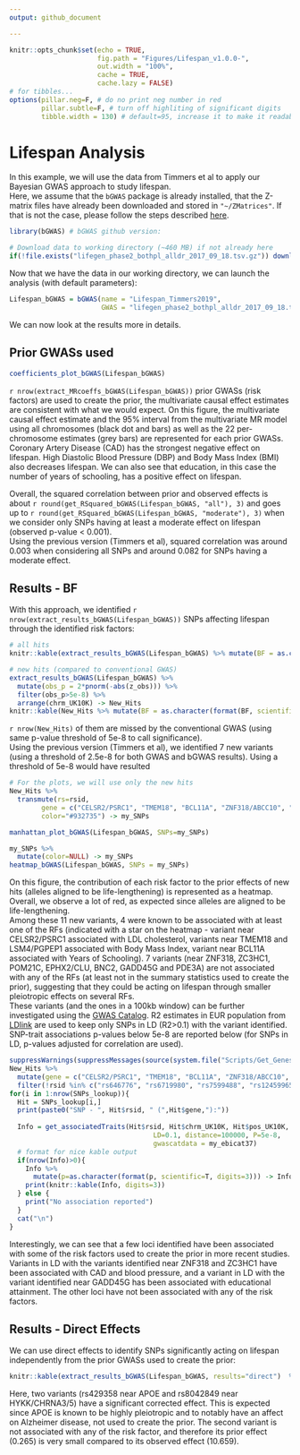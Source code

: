 ```yaml
---
output: github_document

---
```


```r
knitr::opts_chunk$set(echo = TRUE,
                      fig.path = "Figures/Lifespan_v1.0.0-",
                      out.width = "100%",
                      cache = TRUE,
                      cache.lazy = FALSE)
# for tibbles...
options(pillar.neg=F, # do no print neg number in red
        pillar.subtle=F, # turn off highliting of significant digits
        tibble.width = 130) # default=95, increase it to make it readable
```


# Lifespan Analysis

In this example, we will use the data from Timmers et al to apply our Bayesian GWAS approach to study lifespan.    
Here, we assume that the `bGWAS` package is already installed, that the Z-matrix files have already been downloaded and stored in `"~/ZMatrices"`. If that is not the case, please follow the steps described [here](../README.md). 

```r
library(bGWAS) # bGWAS github version:

# Download data to working directory (~460 MB) if not already here
if(!file.exists("lifegen_phase2_bothpl_alldr_2017_09_18.tsv.gz")) download.file(url = "https://datashare.is.ed.ac.uk/bitstream/handle/10283/3209/lifegen_phase2_bothpl_alldr_2017_09_18.tsv.gz?sequence=1&isAllowed=y", destfile = "lifegen_phase2_bothpl_alldr_2017_09_18.tsv.gz")
```

Now that we have the data in our working directory, we can launch the analysis (with default parameters):

```r
Lifespan_bGWAS = bGWAS(name = "Lifespan_Timmers2019",
                       GWAS = "lifegen_phase2_bothpl_alldr_2017_09_18.tsv.gz")
```



We can now look at the results more in details.

## Prior GWASs used

```r
coefficients_plot_bGWAS(Lifespan_bGWAS)
```

`r nrow(extract_MRcoeffs_bGWAS(Lifespan_bGWAS))` prior GWASs (risk factors) are used to create the prior, the multivariate causal effect estimates are consistent with what we would expect. On this figure, the multivariate causal effect estimate and the 95\% interval from the multivariate MR model using all chromosomes (black dot and bars) as well as the 22 per-chromosome estimates (grey bars) are represented for each prior GWASs. Coronary Artery Disease (CAD) has the strongest negative effect on lifespan. High Diastolic Blood Pressure (DBP) and Body Mass Index (BMI) also decreases lifespan. We can also see that education, in this case the number of years of schooling, has a positive effect on lifespan.

Overall, the squared correlation between prior and observed effects is about `r round(get_RSquared_bGWAS(Lifespan_bGWAS, "all"), 3)` and goes up to `r round(get_RSquared_bGWAS(Lifespan_bGWAS, "moderate"), 3)` when we consider only SNPs having at least a moderate effect on lifespan (observed p-value < 0.001).     
Using the previous version (Timmers et al), squared correlation was around 0.003 when considering all SNPs and around 0.082 for SNPs having a moderate effect.    

## Results - BF

With this approach, we identified `r nrow(extract_results_bGWAS(Lifespan_bGWAS))` SNPs affecting lifespan through the identified risk factors:

```r
# all hits
knitr::kable(extract_results_bGWAS(Lifespan_bGWAS) %>% mutate(BF = as.character(format(BF, scientific=T, digits=3)), BF_p = as.character(format(BF_p, scientific=T, digits=3))) %>% arrange(chrm_UK10K), digits=3)

# new hits (compared to conventional GWAS)
extract_results_bGWAS(Lifespan_bGWAS) %>%
  mutate(obs_p = 2*pnorm(-abs(z_obs))) %>%
  filter(obs_p>5e-8) %>% 
  arrange(chrm_UK10K) -> New_Hits
knitr::kable(New_Hits %>% mutate(BF = as.character(format(BF, scientific=T, digits=3)), BF_p = as.character(format(BF_p, scientific=T, digits=3))), digits=3)
```

`r nrow(New_Hits)` of them are missed by the conventional GWAS (using same p-value threshold of 5e-8 to call significance).    
Using the previous version (Timmers et al), we identified 7 new variants (using a threshold of 2.5e-8 for both GWAS and bGWAS results). Using a threshold of 5e-8 would have resulted 

```r
# For the plots, we will use only the new hits
New_Hits %>% 
  transmute(rs=rsid,
		gene = c("CELSR2/PSRC1", "TMEM18", "BCL11A", "ZNF318/ABCC10", "ZC3HC1", "POM21C", "EPHX2/CLU", "BNC2", "GADD45G", "PDE3A", "LSM4/PGPEP1"),
		color="#932735") -> my_SNPs

manhattan_plot_bGWAS(Lifespan_bGWAS, SNPs=my_SNPs)
```


```r
my_SNPs %>%
  mutate(color=NULL) -> my_SNPs
heatmap_bGWAS(Lifespan_bGWAS, SNPs = my_SNPs)
```

    

On this figure, the contribution of each risk factor to the prior effects of new hits (alleles aligned to be life-lengthening) is represented as a heatmap. Overall, we observe a lot of red, as expected since alleles are aligned to be life-lengthening.    
Among these 11 new variants, 4 were known to be associated with at least one of the RFs (indicated with a star on the heatmap - variant near CELSR2/PSRC1 associated with LDL cholesterol, variants near TMEM18 and LSM4/PGPEP1 associated with Body Mass Index, variant near BCL11A associated with Years of Schooling). 
7 variants (near ZNF318, ZC3HC1, POM21C, EPHX2/CLU, BNC2, GADD45G and PDE3A) are not associated with any of the RFs (at least not in the summary statistics used to create the prior), suggesting that they could be acting on lifespan through smaller pleiotropic effects on several RFs.    
These variants (and the ones in a 100kb window) can be further investigated using the [GWAS Catalog](https://www.ebi.ac.uk/gwas/). R2 estimates in EUR population from [LDlink](https://ldlink.nci.nih.gov/) are used to keep only SNPs in LD (R2>0.1) with the variant identified. SNP-trait associations p-values below 5e-8 are reported below (for SNPs in LD, p-values adjusted for correlation are used).


```r
suppressWarnings(suppressMessages(source(system.file("Scripts/Get_GenesAndTraits.R", package="bGWAS"))))
New_Hits %>% 
  mutate(gene = c("CELSR2/PSRC1", "TMEM18", "BCL11A", "ZNF318/ABCC10", "ZC3HC1", "POM21C", "EPHX2/CLU", "BNC2", "GADD45G", "PDE3A", "LSM4/PGPEP1")) %>%
  filter(!rsid %in% c("rs646776", "rs6719980", "rs7599488", "rs12459965")) -> SNPs_lookup 
for(i in 1:nrow(SNPs_lookup)){
  Hit = SNPs_lookup[i,]
  print(paste0("SNP - ", Hit$rsid, " (",Hit$gene,"):"))
  
  Info = get_associatedTraits(Hit$rsid, Hit$chrm_UK10K, Hit$pos_UK10K,
                                    LD=0.1, distance=100000, P=5e-8,
                                    gwascatdata = my_ebicat37)
  # format for nice kable output
  if(nrow(Info)>0){
    Info %>%
      mutate(p=as.character(format(p, scientific=T, digits=3))) -> Info
    print(knitr::kable(Info, digits=3))
  } else {
    print("No association reported")
  }
  cat("\n")
}
```

Interestingly, we can see that a few loci identified have been associated with some of the risk factors used to create the prior in more recent studies. Variants in LD with the variants identified near ZNF318 and ZC3HC1 have been associated with CAD and blood pressure, and a variant in LD with the variant identified near GADD45G has been associated with educational attainment. The other loci have not been associated with any of the risk factors.

## Results - Direct Effects


We can use direct effects to identify SNPs significantly acting on lifespan independently from the prior GWASs used to create the prior:

```r
knitr::kable(extract_results_bGWAS(Lifespan_bGWAS, results="direct")  %>% mutate(p_direct=as.character(format(p_direct, scientific=T, digits=3))), digits=3)
```

Here, two variants (rs429358 near APOE and rs8042849 near HYKK/CHRNA3/5) have a significant corrected effect. This is expected since APOE is known to be highly pleiotropic and to notably have an affect on Alzheimer disease, not used to create the prior. The second variant is not associated with any of the risk factor, and therefore its prior effect (0.265) is very small compared to its observed effect (10.659).



\newpage
\Large \textbf{References}
\scriptsize
